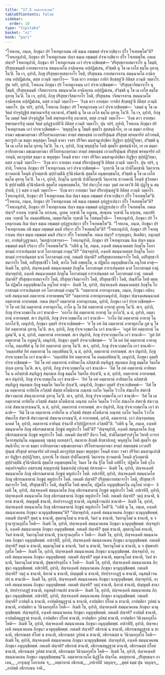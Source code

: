 ```yaml
---
title: "17.5 อตฺตาทานวคฺค"
tableOfContents: false
sidebar:
  order: 10
type: "tipitaka"
basket: "vi"
book: "pari"
---
```



<DynamicBreadcrumb />

<Division number="436" book="pari">

<Paragraph number="2025" book="pari">
“โจทเกน, ภนฺเต, ภิกฺขุนา ปรํ โจเทตุกาเมน กติ ธมฺเม อชฺฌตฺตํ ปจฺจเวกฺขิตฺวา ปโร โจเทตพฺโพ”ติ?
</Paragraph>

<Paragraph number="2026" book="pari">
“โจทเกนุปาลิ, ภิกฺขุนา ปรํ โจเทตุกาเมน ปญฺจ ธมฺเม อชฺฌตฺตํ ปจฺจเวกฺขิตฺวา ปโร โจเทตพฺโพ. กตเม ปญฺจ? โจทเกนุปาลิ, ภิกฺขุนา ปรํ โจเทตุกาเมน เอวํ ปจฺจเวกฺขิตพฺพํ—
</Paragraph>

<Paragraph number="2027" book="pari">
‘ปริสุทฺธกายสมาจาโร นุ โขมฺหิ, ปริสุทฺเธนมฺหิ กายสมาจาเรน สมนฺนาคโต อจฺฉิทฺเทน อปฺปฏิมํเสน, สํวิชฺชติ นุ โข เม เอโส ธมฺโม อุทาหุ โน’ติ. โน เจ, อุปาลิ, ภิกฺขุ ปริสุทฺธกายสมาจาโร โหติ, ปริสุทฺเธน กายสมาจาเรน สมนฺนาคโต อจฺฉิทฺเทน อปฺปฏิมํเสน, ตสฺส ภวนฺติ วตฺตาโร—  ‘อิงฺฆ ตาว อายสฺมา กายิกํ สิกฺขสฺสู’ติ อิติสฺส ภวนฺติ วตฺตาโร.
</Paragraph>

<Paragraph number="2028" book="pari">
ปุน จปรํ, อุปาลิ, โจทเกน ภิกฺขุนา ปรํ โจเทตุกาเมน เอวํ ปจฺจเวกฺขิตพฺพํ—  ‘ปริสุทฺธวจีสมาจาโร นุ โขมฺหิ, ปริสุทฺเธนมฺหิ วจีสมาจาเรน สมนฺนาคโต อจฺฉิทฺเทน อปฺปฏิมํเสน, สํวิชฺชติ นุ โข เม เอโส ธมฺโม อุทาหุ โน’ติ. โน เจ, อุปาลิ, ภิกฺขุ ปริสุทฺธวจีสมาจาโร โหติ, ปริสุทฺเธน วจีสมาจาเรน สมนฺนาคโต อจฺฉิทฺเทน อปฺปฏิมํเสน, ตสฺส ภวนฺติ วตฺตาโร—  ‘อิงฺฆ ตาว อายสฺมา วาจสิกํ สิกฺขสฺสู’ติ อิติสฺส ภวนฺติ วตฺตาโร.
</Paragraph>

<Paragraph number="2029" book="pari">
ปุน จปรํ, อุปาลิ, โจทเกน ภิกฺขุนา ปรํ โจเทตุกาเมน เอวํ ปจฺจเวกฺขิตพฺพํ—  ‘เมตฺตํ นุ โข เม จิตฺตํ ปจฺจุปฏฺฐิตํ สพฺรหฺมจารีสุ อนาฆาตํ, สํวิชฺชติ นุ โข เม เอโส ธมฺโม อุทาหุ โน’ติ. โน เจ, อุปาลิ, ภิกฺขุโน เมตฺตํ จิตฺตํ ปจฺจุปฏฺฐิตํ โหติ สพฺรหฺมจารีสุ อนาฆาตํ, ตสฺส ภวนฺติ วตฺตาโร—  ‘อิงฺฆ ตาว อายสฺมา สพฺรหฺมจารีสุ เมตฺตํ จิตฺตํ อุปฏฺฐาเปหี’ติ อิติสฺส ภวนฺติ วตฺตาโร.
</Paragraph>

<Paragraph number="2030" book="pari">
ปุน จปรํ, อุปาลิ, โจทเกน ภิกฺขุนา ปรํ โจเทตุกาเมน เอวํ ปจฺจเวกฺขิตพฺพํ—  ‘พหุสฺสุโต นุ โขมฺหิ สุตธโร สุตสนฺนิจโย, เย เต ธมฺมา อาทิกลฺยาณา มชฺเฌกลฺยาณา ปริโยสานกลฺยาณา สาตฺถํ สพฺยญฺชนํ เกวลปริปุณฺณํ ปริสุทฺธํ พฺรหฺมจริยํ อภิวทนฺติ, ตถารูปา เม ธมฺมา พหุสฺสุตา โหนฺติ ธาตา วจสา ปริจิตา มนสานุเปกฺขิตา ทิฏฺฐิยา สุปฺปฏิวิทฺธา, สํวิชฺชติ นุ โข เม เอโส ธมฺโม อุทาหุ โน’ติ. โน เจ, อุปาลิ, ภิกฺขุ พหุสฺสุโต โหติ สุตธโร สุตสนฺนิจโย, เย เต ธมฺมา อาทิกลฺยาณา มชฺเฌกลฺยาณา ปริโยสานกลฺยาณา สาตฺถํ สพฺยญฺชนํ เกวลปริปุณฺณํ ปริสุทฺธํ พฺรหฺมจริยํ อภิวทนฺติ, ตถารูปสฺส ธมฺมา น พหุสฺสุตา โหนฺติ ธาตา วจสา ปริจิตา มนสานุเปกฺขิตา ทิฏฺฐิยา สุปฺปฏิวิทฺธา, ตสฺส ภวนฺติ วตฺตาโร—  ‘อิงฺฆ ตาว อายสฺมา อาคมํ ปริยาปุณสฺสู’ติ อิติสฺส ภวนฺติ วตฺตาโร.
</Paragraph>

<Paragraph number="2031" book="pari">
ปุน จปรํ, อุปาลิ, โจทเกน ภิกฺขุนา ปรํ โจเทตุกาเมน เอวํ ปจฺจเวกฺขิตพฺพํ—  ‘อุภยานิ โข เม ปาติโมกฺขานิ วิตฺถาเรน สฺวาคตานิ โหนฺติ สุวิภตฺตานิ สุปฺปวตฺตีนิ สุวินิจฺฉิตานิ สุตฺตโส อนุพฺยญฺชนโส, สํวิชฺชติ นุ โข เม เอโส ธมฺโม อุทาหุ โน’ติ. โน เจ, อุปาลิ, ภิกฺขุโน อุภยานิ ปาติโมกฺขานิ วิตฺถาเรน สฺวาคตานิ โหนฺติ สุวิภตฺตานิ สุปฺปวตฺตีนิ สุวินิจฺฉิตานิ สุตฺตโส อนุพฺยญฺชนโส, ‘อิทํ ปนาวุโส กตฺถ วุตฺตํ ภควตา’ติ อิติ ปุฏฺโฐ น สมฺปายติ, ( ) ตสฺส ภวนฺติ วตฺตาโร—  ‘อิงฺฆ ตาว อายสฺมา วินยํ ปริยาปุณสฺสู’ติ อิติสฺส ภวนฺติ วตฺตาโร. โจทเกนุปาลิ, ภิกฺขุนา ปรํ โจเทตุกาเมน อิเม ปญฺจ ธมฺเม อชฺฌตฺตํ ปจฺจเวกฺขิตฺวา ปโร โจเทตพฺโพ”ติ.
</Paragraph>

</Division>
<Division number="437" book="pari">

<Paragraph number="2032" book="pari">
“โจทเกน, ภนฺเต, ภิกฺขุนา ปรํ โจเทตุกาเมน กติ ธมฺเม อชฺฌตฺตํ อุปฏฺฐาเปตฺวา ปโร โจเทตพฺโพ”ติ?
</Paragraph>

<Paragraph number="2033" book="pari">
“โจทเกนุปาลิ, ภิกฺขุนา ปรํ โจเทตุกาเมน ปญฺจ ธมฺเม อชฺฌตฺตํ อุปฏฺฐาเปตฺวา ปโร โจเทตพฺโพ. กตเม ปญฺจ? กาเลน วกฺขามิ โน อกาเลน, ภูเตน วกฺขามิ โน อภูเตน, สเณฺหน วกฺขามิ โน ผรุเสน, อตฺถสํหิเตน วกฺขามิ โน อนตฺถสํหิเตน, เมตฺตาจิตฺโต วกฺขามิ โน โทสนฺตโรติ—  โจทเกนุปาลิ, ภิกฺขุนา ปรํ โจเทตุกาเมน อิเม ปญฺจ ธมฺเม อชฺฌตฺตํ อุปฏฺฐาเปตฺวา ปโร โจเทตพฺโพ”ติ.
</Paragraph>

</Division>
<Division number="438" book="pari">

<Paragraph number="2034" book="pari">
“โจทเกน, ภนฺเต, ภิกฺขุนา ปรํ โจเทตุกาเมน กติ ธมฺเม อชฺฌตฺตํ มนสิ กริตฺวา ปโร โจเทตพฺโพ”ติ?
</Paragraph>

<Paragraph number="2035" book="pari">
“โจทเกนุปาลิ, ภิกฺขุนา ปรํ โจเทตุกาเมน ปญฺจ ธมฺเม อชฺฌตฺตํ มนสิ กริตฺวา ปโร โจเทตพฺโพ. กตเม ปญฺจ? การุญฺญตา, หิเตสิตา, อนุกมฺปตา, อาปตฺติวุฏฺฐานตา, วินยปุเรกฺขารตา—  โจทเกนุปาลิ, ภิกฺขุนา ปรํ โจเทตุกาเมน อิเม ปญฺจ ธมฺเม อชฺฌตฺตํ มนสิ กริตฺวา ปโร โจเทตพฺโพ”ติ.
</Paragraph>

</Division>
<Division number="439" book="pari">

<Paragraph number="2036" book="pari">
“กติหิ นุ โข, ภนฺเต, องฺเคหิ สมนฺนาคตสฺส ภิกฺขุโน โอกาสกมฺมํ การาเปนฺตสฺส นาลํ โอกาสกมฺมํ กาตุนฺ”ติ?
</Paragraph>

<Paragraph number="2037" book="pari">
“ปญฺจหุปาลิ, องฺเคหิ สมนฺนาคตสฺส ภิกฺขุโน โอกาสกมฺมํ การาเปนฺตสฺส นาลํ โอกาสกมฺมํ กาตุํ. กตเมหิ ปญฺจหิ? อปริสุทฺธกายสมาจาโร โหติ, อปริสุทฺธวจีสมาจาโร โหติ, อปริสุทฺธาชีโว โหติ, พาโล โหติ อพฺยตฺโต, น ปฏิพโล อนุยุญฺชิยมาโน อนุโยคํ ทาตุํ—  อิเมหิ โข, อุปาลิ, ปญฺจหงฺเคหิ สมนฺนาคตสฺส ภิกฺขุโน โอกาสกมฺมํ การาเปนฺตสฺส นาลํ โอกาสกมฺมํ กาตุํ.
</Paragraph>

<Paragraph number="2038" book="pari">
ปญฺจหุปาลิ, องฺเคหิ สมนฺนาคตสฺส ภิกฺขุโน โอกาสกมฺมํ การาเปนฺตสฺส อลํ โอกาสกมฺมํ กาตุํ. กตเมหิ ปญฺจหิ? ปริสุทฺธกายสมาจาโร โหติ, ปริสุทฺธวจีสมาจาโร โหติ, ปริสุทฺธาชีโว โหติ, ปณฺฑิโต โหติ พฺยตฺโต ปฏิพโล อนุยุญฺชิยมาโน อนุโยคํ ทาตุํ—  อิเมหิ โข, อุปาลิ, ปญฺจหงฺเคหิ สมนฺนาคตสฺส ภิกฺขุโน โอกาสกมฺมํ การาเปนฺตสฺส อลํ โอกาสกมฺมํ กาตุนฺ”ติ.
</Paragraph>

</Division>
<Division number="440" book="pari">

<Paragraph number="2039" book="pari">
“อตฺตาทานํ อาทาตุกาเมน, ภนฺเต, ภิกฺขุนา กติหงฺเคหิ สมนฺนาคตํ อตฺตาทานํ อาทาตพฺพนฺ”ติ?
</Paragraph>

<Paragraph number="2040" book="pari">
“อตฺตาทานํ อาทาตุกาเมนุปาลิ, ภิกฺขุนา ปญฺจงฺคสมนฺนาคตํ อตฺตาทานํ อาทาตพฺพํ. กตเม ปญฺจ? อตฺตาทานํ อาทาตุกาเมน, อุปาลิ, ภิกฺขุนา เอวํ ปจฺจเวกฺขิตพฺพํ—  ‘ยํ โข อหํ อิมํ อตฺตาทานํ อาทาตุกาโม, กาโล นุ โข อิมํ อตฺตาทานํ อาทาตุํ อุทาหุ โน’ติ. สเจ, อุปาลิ, ภิกฺขุ ปจฺจเวกฺขมาโน เอวํ ชานาติ—  ‘อกาโล อิมํ อตฺตาทานํ อาทาตุํ โน กาโล’ติ, น ตํ, อุปาลิ, อตฺตาทานํ อาทาตพฺพํ.
</Paragraph>

<Paragraph number="2041" book="pari">
สเจ ปนุปาลิ, ภิกฺขุ ปจฺจเวกฺขมาโน เอวํ ชานาติ—  ‘กาโล อิมํ อตฺตาทานํ อาทาตุํ โน อกาโล’ติ, เตนุปาลิ, ภิกฺขุนา อุตฺตริ ปจฺจเวกฺขิตพฺพํ—  ‘ยํ โข อหํ อิมํ อตฺตาทานํ อาทาตุกาโม ภูตํ นุ โข อิทํ อตฺตาทานํ อุทาหุ โน’ติ. สเจ, อุปาลิ, ภิกฺขุ ปจฺจเวกฺขมาโน เอวํ ชานาติ—  ‘อภูตํ อิทํ อตฺตาทานํ โน ภูตนฺ’ติ, น ตํ, อุปาลิ, อตฺตาทานํ อาทาตพฺพํ.
</Paragraph>

<Paragraph number="2042" book="pari">
สเจ ปนุปาลิ, ภิกฺขุ ปจฺจเวกฺขมาโน เอวํ ชานาติ—  ‘ภูตํ อิทํ อตฺตาทานํ โน อภูตนฺ’ติ, เตนุปาลิ, ภิกฺขุนา อุตฺตริ ปจฺจเวกฺขิตพฺพํ—  ‘ยํ โข อหํ อิมํ อตฺตาทานํ อาทาตุกาโม, อตฺถสํหิตํ นุ โข อิทํ อตฺตาทานํ อุทาหุ โน’ติ. สเจ, อุปาลิ, ภิกฺขุ ปจฺจเวกฺขมาโน เอวํ ชานาติ—  ‘อนตฺถสํหิตํ อิทํ อตฺตาทานํ โน อตฺถสํหิตนฺ’ติ, น ตํ, อุปาลิ, อตฺตาทานํ อาทาตพฺพํ.
</Paragraph>

<Paragraph number="2043" book="pari">
สเจ ปนุปาลิ, ภิกฺขุ ปจฺจเวกฺขมาโน เอวํ ชานาติ—  ‘อตฺถสํหิตํ อิทํ อตฺตาทานํ โน อนตฺถสํหิตนฺ’ติ, เตนุปาลิ, ภิกฺขุนา อุตฺตริ ปจฺจเวกฺขิตพฺพํ—  ‘อิมํ โข อหํ อตฺตาทานํ อาทิยมาโน ลภิสฺสามิ สนฺทิฏฺเฐ สมฺภตฺเต ภิกฺขู ธมฺมโต วินยโต ปกฺเข อุทาหุ โน’ติ. สเจ, อุปาลิ, ภิกฺขุ ปจฺจเวกฺขมาโน เอวํ ชานาติ—  ‘อิมํ โข อหํ อตฺตาทานํ อาทิยมาโน น ลภิสฺสามิ สนฺทิฏฺเฐ สมฺภตฺเต ภิกฺขู ธมฺมโต วินยโต ปกฺเข’ติ, น ตํ, อุปาลิ, อตฺตาทานํ อาทาตพฺพํ.
</Paragraph>

<Paragraph number="2044" book="pari">
สเจ ปนุปาลิ, ภิกฺขุ ปจฺจเวกฺขมาโน เอวํ ชานาติ—  ‘อิทํ โข อหํ อตฺตาทานํ อาทิยมาโน ลภิสฺสามิ สนฺทิฏฺเฐ สมฺภตฺเต ภิกฺขู ธมฺมโต วินยโต ปกฺเข’ติ, เตนุปาลิ, ภิกฺขุนา อุตฺตริ ปจฺจเวกฺขิตพฺพํ—  ‘อิมํ โข เม อตฺตาทานํ อาทิยโต ภวิสฺสติ สํฆสฺส ตโตนิทานํ ภณฺฑนํ กลโห วิคฺคโห วิวาโท สํฆเภโท สํฆราชิ สํฆววตฺถานํ สํฆนานากรณํ อุทาหุ โน’ติ. สเจ, อุปาลิ, ภิกฺขุ ปจฺจเวกฺขมาโน เอวํ ชานาติ—  ‘อิมํ โข เม อตฺตาทานํ อาทิยโต ภวิสฺสติ สํฆสฺส ตโตนิทานํ ภณฺฑนํ กลโห วิคฺคโห วิวาโท สํฆเภโท สํฆราชิ สํฆววตฺถานํ สํฆนานากรณนฺ’ติ, น ตํ, อุปาลิ, อตฺตาทานํ อาทาตพฺพํ.
</Paragraph>

<Paragraph number="2045" book="pari">
สเจ ปนุปาลิ, ภิกฺขุ ปจฺจเวกฺขมาโน เอวํ ชานาติ—  ‘อิมํ โข เม อตฺตาทานํ อาทิยโต น ภวิสฺสติ สํฆสฺส ตโตนิทานํ ภณฺฑนํ กลโห วิคฺคโห วิวาโท สํฆเภโท สํฆราชิ สํฆววตฺถานํ สํฆนานากรณนฺ’ติ, ตํ อาทาตพฺพํ, อุปาลิ, อตฺตาทานํ. เอวํ ปญฺจงฺคสมนฺนาคตํ โข, อุปาลิ, อตฺตาทานํ อาทินฺนํ ปจฺฉาปิ อวิปฺปฏิสารกรํ ภวิสฺสตี”ติ.
</Paragraph>

</Division>
<Division number="441" book="pari">

<Paragraph number="2046" book="pari">
“กติหิ นุ โข, ภนฺเต, องฺเคหิ สมนฺนาคโต ภิกฺขุ อธิกรณชาตานํ ภิกฺขูนํ พหูปกาโร โหตี”ติ?
</Paragraph>

<Paragraph number="2047" book="pari">
“ปญฺจหุปาลิ, องฺเคหิ สมนฺนาคโต ภิกฺขุ อธิกรณชาตานํ ภิกฺขูนํ พหูปกาโร โหติ. กตเมหิ ปญฺจหิ? สีลวา โหติ, ปาติโมกฺขสํวรสํวุโต วิหรติ อาจารโคจรสมฺปนฺโน อณุมตฺเตสุ วชฺเชสุ ภยทสฺสาวี, สมาทาย สิกฺขติ สิกฺขาปเทสุ; พหุสฺสุโต โหติ สุตธโร สุตสนฺนิจโย; เย เต ธมฺมา อาทิกลฺยาณา มชฺเฌกลฺยาณา ปริโยสานกลฺยาณา สาตฺถํ สพฺยญฺชนํ เกวลปริปุณฺณํ ปริสุทฺธํ พฺรหฺมจริยํ อภิวทนฺติ ตถารูปสฺส ธมฺมา พหุสฺสุตา โหนฺติ ธาตา วจสา ปริจิตา มนสานุเปกฺขิตา ทิฏฺฐิยา สุปฺปฏิวิทฺธา, อุภยานิ โข ปนสฺส ปาติโมกฺขานิ วิตฺถาเรน สฺวาคตานิ โหนฺติ สุวิภตฺตานิ สุปฺปวตฺตีนิ สุวินิจฺฉิตานิ สุตฺตโส อนุพฺยญฺชนโส; วินเย โข ปน ฐิโต โหติ อสํหีโร; ปฏิพโล โหติ อุโภ อตฺถปจฺจตฺถิเก อสฺสาเสตุํ สญฺญาเปตุํ นิชฺฌาเปตุํ เปกฺเขตุํ ปสาเทตุํ—  อิเมหิ โข, อุปาลิ, ปญฺจหงฺเคหิ สมนฺนาคโต ภิกฺขุ อธิกรณชาตานํ ภิกฺขูนํ พหูปกาโร โหติ.
</Paragraph>

<Paragraph number="2048" book="pari">
อปเรหิปิ, อุปาลิ, ปญฺจหงฺเคหิ สมนฺนาคโต ภิกฺขุ อธิกรณชาตานํ ภิกฺขูนํ พหูปกาโร โหติ. กตเมหิ ปญฺจหิ? ปริสุทฺธกายสมาจาโร โหติ, ปริสุทฺธวจีสมาจาโร โหติ, ปริสุทฺธาชีโว โหติ, ปณฺฑิโต โหติ พฺยตฺโต, ปฏิพโล อนุยุญฺชิยมาโน อนุโยคํ ทาตุํ—  อิเมหิ โข, อุปาลิ, ปญฺจหงฺเคหิ สมนฺนาคโต ภิกฺขุ อธิกรณชาตานํ ภิกฺขูนํ พหูปกาโร โหติ.
</Paragraph>

<Paragraph number="2049" book="pari">
อปเรหิปิ, อุปาลิ, ปญฺจหงฺเคหิ สมนฺนาคโต ภิกฺขุ อธิกรณชาตานํ ภิกฺขูนํ พหูปกาโร โหติ. กตเมหิ ปญฺจหิ? วตฺถุํ ชานาติ, นิทานํ ชานาติ, ปญฺญตฺตึ ชานาติ, ปทปจฺจาภฏฺฐํ ชานาติ, อนุสนฺธิวจนปถํ ชานาติ—  อิเมหิ โข, อุปาลิ, ปญฺจหงฺเคหิ สมนฺนาคโต ภิกฺขุ อธิกรณชาตานํ ภิกฺขูนํ พหูปกาโร โหตี”ติ.
</Paragraph>

</Division>
<Division number="442" book="pari">

<Paragraph number="2050" book="pari">
“กติหิ นุ โข, ภนฺเต, องฺเคหิ สมนฺนาคเตน ภิกฺขุนา นานุยุญฺชิตพฺพนฺ”ติ?
</Paragraph>

<Paragraph number="2051" book="pari">
“ปญฺจหุปาลิ, องฺเคหิ สมนฺนาคเตน ภิกฺขุนา นานุยุญฺชิตพฺพํ. กตเมหิ ปญฺจหิ? สุตฺตํ น ชานาติ, สุตฺตานุโลมํ น ชานาติ, วินยํ น ชานาติ, วินยานุโลมํ น ชานาติ, น จ ฐานาฐานกุสโล โหติ—  อิเมหิ โข, อุปาลิ, ปญฺจหงฺเคหิ สมนฺนาคเตน ภิกฺขุนา นานุยุญฺชิตพฺพํ.
</Paragraph>

<Paragraph number="2052" book="pari">
ปญฺจหุปาลิ, องฺเคหิ สมนฺนาคเตน ภิกฺขุนา อนุยุญฺชิตพฺพํ. กตเมหิ ปญฺจหิ? สุตฺตํ ชานาติ, สุตฺตานุโลมํ ชานาติ, วินยํ ชานาติ, วินยานุโลมํ ชานาติ, ฐานาฐานกุสโล จ โหติ—  อิเมหิ โข, อุปาลิ, ปญฺจหงฺเคหิ สมนฺนาคเตน ภิกฺขุนา อนุยุญฺชิตพฺพํ.
</Paragraph>

<Paragraph number="2053" book="pari">
อปเรหิปิ, อุปาลิ, ปญฺจหงฺเคหิ สมนฺนาคเตน ภิกฺขุนา นานุยุญฺชิตพฺพํ. กตเมหิ ปญฺจหิ? ธมฺมํ น ชานาติ, ธมฺมานุโลมํ น ชานาติ, วินยํ น ชานาติ, วินยานุโลมํ น ชานาติ, น จ ปุพฺพาปรกุสโล โหติ—  อิเมหิ โข, อุปาลิ, ปญฺจหงฺเคหิ สมนฺนาคเตน ภิกฺขุนา นานุยุญฺชิตพฺพํ.
</Paragraph>

<Paragraph number="2054" book="pari">
ปญฺจหุปาลิ, องฺเคหิ สมนฺนาคเตน ภิกฺขุนา อนุยุญฺชิตพฺพํ. กตเมหิ ปญฺจหิ? ธมฺมํ ชานาติ, ธมฺมานุโลมํ ชานาติ, วินยํ ชานาติ, วินยานุโลมํ ชานาติ, ปุพฺพาปรกุสโล จ โหติ—  อิเมหิ โข, อุปาลิ, ปญฺจหงฺเคหิ สมนฺนาคเตน ภิกฺขุนา อนุยุญฺชิตพฺพํ.
</Paragraph>

<Paragraph number="2055" book="pari">
อปเรหิปิ, อุปาลิ, ปญฺจหงฺเคหิ สมนฺนาคเตน ภิกฺขุนา นานุยุญฺชิตพฺพํ. กตเมหิ ปญฺจหิ? วตฺถุํ น ชานาติ, นิทานํ น ชานาติ, ปญฺญตฺตึ น ชานาติ, ปทปจฺจาภฏฺฐํ น ชานาติ, อนุสนฺธิวจนปถํ น ชานาติ—  อิเมหิ โข, อุปาลิ, ปญฺจหงฺเคหิ สมนฺนาคเตน ภิกฺขุนา นานุยุญฺชิตพฺพํ.
</Paragraph>

<Paragraph number="2056" book="pari">
ปญฺจหุปาลิ, องฺเคหิ สมนฺนาคเตน ภิกฺขุนา อนุยุญฺชิตพฺพํ. กตเมหิ ปญฺจหิ? วตฺถุํ ชานาติ, นิทานํ ชานาติ, ปญฺญตฺตึ ชานาติ, ปทปจฺจาภฏฺฐํ ชานาติ, อนุสนฺธิวจนปถํ ชานาติ—  อิเมหิ โข, อุปาลิ, ปญฺจหงฺเคหิ สมนฺนาคเตน ภิกฺขุนา อนุยุญฺชิตพฺพํ.
</Paragraph>

<Paragraph number="2057" book="pari">
อปเรหิปิ, อุปาลิ, ปญฺจหงฺเคหิ สมนฺนาคเตน ภิกฺขุนา นานุยุญฺชิตพฺพํ. กตเมหิ ปญฺจหิ? อาปตฺตึ น ชานาติ, อาปตฺติสมุฏฺฐานํ น ชานาติ, อาปตฺติยา ปโยคํ น ชานาติ, อาปตฺติยา วูปสมํ น ชานาติ, อาปตฺติยา น วินิจฺฉยกุสโล โหติ—  อิเมหิ โข, อุปาลิ, ปญฺจหงฺเคหิ สมนฺนาคเตน ภิกฺขุนา นานุยุญฺชิตพฺพํ.
</Paragraph>

<Paragraph number="2058" book="pari">
ปญฺจหุปาลิ, องฺเคหิ สมนฺนาคเตน ภิกฺขุนา อนุยุญฺชิตพฺพํ. กตเมหิ ปญฺจหิ? อาปตฺตึ ชานาติ, อาปตฺติสมุฏฺฐานํ ชานาติ, อาปตฺติยา ปโยคํ ชานาติ, อาปตฺติยา วูปสมํ ชานาติ, อาปตฺติยา วินิจฺฉยกุสโล โหติ—  อิเมหิ โข, อุปาลิ, ปญฺจหงฺเคหิ สมนฺนาคเตน ภิกฺขุนา อนุยุญฺชิตพฺพํ.
</Paragraph>

<Paragraph number="2059" book="pari">
อปเรหิปิ, อุปาลิ, ปญฺจหงฺเคหิ สมนฺนาคเตน ภิกฺขุนา นานุยุญฺชิตพฺพํ. กตเมหิ ปญฺจหิ? อธิกรณํ น ชานาติ, อธิกรณสมุฏฺฐานํ น ชานาติ, อธิกรณสฺส ปโยคํ น ชานาติ, อธิกรณสฺส วูปสมํ น ชานาติ, อธิกรณสฺส น วินิจฺฉยกุสโล โหติ—  อิเมหิ โข, อุปาลิ, ปญฺจหงฺเคหิ สมนฺนาคเตน ภิกฺขุนา นานุยุญฺชิตพฺพํ.
</Paragraph>

<Paragraph number="2060" book="pari">
ปญฺจหุปาลิ, องฺเคหิ สมนฺนาคเตน ภิกฺขุนา อนุยุญฺชิตพฺพํ. กตเมหิ ปญฺจหิ? อธิกรณํ ชานาติ, อธิกรณสมุฏฺฐานํ ชานาติ, อธิกรณสฺส ปโยคํ ชานาติ, อธิกรณสฺส วูปสมํ ชานาติ, อธิกรณสฺส วินิจฺฉยกุสโล โหติ—  อิเมหิ โข, อุปาลิ, ปญฺจหงฺเคหิ สมนฺนาคเตน ภิกฺขุนา อนุยุญฺชิตพฺพนฺ”ติ.

</Paragraph>
</Division>

<Paragraph number="2061" type="center" book="pari">
อตฺตาทานวคฺโค นิฏฺฐิโต ปญฺจโม.



</Paragraph>

<Paragraph number="2062" type="center" book="pari">
ตสฺสุทฺทานํ


</Paragraph>

<Paragraph number="2063" type="verses" book="pari">
_ปริสุทฺธญฺจ กาเลน,_  
_การุญฺญํ โอกาเสน จ;_  
_อตฺตาทานํ อธิกรณํ,_  
_อปเรหิปิ วตฺถุญฺจ;_  
_สุตฺตํ ธมฺมํ ปุน วตฺถุญฺจ,_  
_อาปตฺติ อธิกรเณน จาติ._
</Paragraph>